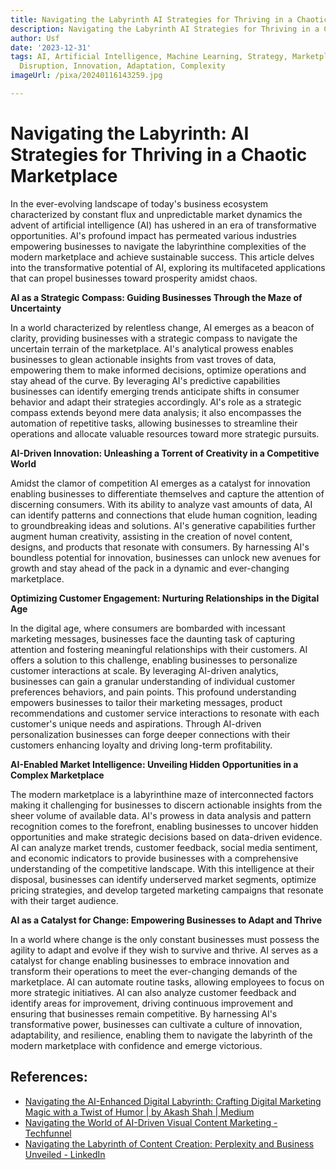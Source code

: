 ```yaml
---
title: Navigating the Labyrinth AI Strategies for Thriving in a Chaotic Marketplace
description: Navigating the Labyrinth AI Strategies for Thriving in a Chaotic Marketplace
author: Usf
date: '2023-12-31'
tags: AI, Artificial Intelligence, Machine Learning, Strategy, Marketplace, Competition,
  Disruption, Innovation, Adaptation, Complexity
imageUrl: /pixa/20240116143259.jpg

---
```

# Navigating the Labyrinth: AI Strategies for Thriving in a Chaotic Marketplace

In the ever-evolving landscape of today's business ecosystem characterized  by constant flux and  unpredictable market dynamics the  advent of artificial intelligence (AI) has ushered in an era of transformative  opportunities. AI's profound impact has permeated  various industries empowering businesses  to  navigate the  labyrinthine complexities of the modern marketplace and achieve sustainable success.  This article delves into the transformative potential of AI, exploring its multifaceted applications that can propel businesses toward prosperity amidst chaos.

**AI as a  Strategic Compass: Guiding Businesses Through the Maze of Uncertainty**

In a world characterized by relentless change, AI emerges  as a beacon of clarity, providing businesses with a strategic compass to navigate the uncertain  terrain of  the marketplace. AI's analytical prowess enables  businesses to glean actionable insights from vast  troves of data, empowering them to make informed decisions, optimize operations and stay  ahead of the curve. By leveraging AI's predictive capabilities  businesses can identify emerging trends anticipate shifts in consumer behavior and adapt their strategies accordingly. AI's role as a strategic compass extends beyond mere data analysis; it also encompasses the automation of repetitive tasks, allowing businesses to streamline  their operations and allocate valuable resources toward more strategic pursuits.

**AI-Driven Innovation: Unleashing a Torrent of  Creativity in  a Competitive  World**

Amidst  the clamor of  competition AI emerges as a  catalyst for innovation enabling businesses to differentiate themselves and capture the attention  of discerning consumers. With its  ability to analyze  vast amounts of data, AI  can  identify  patterns and connections that elude human cognition, leading to  groundbreaking ideas and solutions. AI's  generative capabilities further augment human creativity, assisting in the creation of novel content, designs, and  products  that resonate with consumers. By  harnessing AI's boundless potential for innovation, businesses can unlock new avenues for growth and stay ahead  of the pack in a dynamic and ever-changing marketplace.

**Optimizing Customer Engagement: Nurturing Relationships in the Digital Age**

In the digital age, where consumers are bombarded with incessant marketing messages, businesses face the daunting task of capturing attention and fostering meaningful relationships with their customers. AI offers a solution  to this challenge, enabling businesses to personalize customer interactions at scale. By leveraging AI-driven analytics, businesses can gain a granular understanding of individual customer preferences behaviors, and pain points. This profound understanding empowers businesses  to tailor their marketing messages, product  recommendations  and customer  service interactions to resonate with each customer's unique needs  and aspirations. Through AI-driven personalization businesses can  forge  deeper  connections with their customers enhancing  loyalty and driving long-term profitability.

**AI-Enabled Market Intelligence: Unveiling Hidden Opportunities in a Complex Marketplace**

The modern marketplace  is a labyrinthine maze of interconnected factors  making it challenging for businesses to discern actionable insights from the sheer  volume of  available data. AI's prowess in data analysis and pattern recognition comes to the forefront, enabling businesses to  uncover hidden opportunities  and make strategic decisions based on data-driven evidence. AI can analyze market  trends,  customer feedback, social media sentiment, and economic indicators to  provide businesses with a comprehensive understanding  of the competitive landscape. With this intelligence at their disposal, businesses can identify underserved market segments, optimize pricing strategies, and develop targeted marketing campaigns that resonate with their target audience.

**AI as a Catalyst for Change: Empowering Businesses to Adapt and Thrive**

In a world  where change is the only constant businesses  must possess the agility to adapt and evolve  if  they wish to survive and thrive. AI serves as a  catalyst for change enabling businesses to embrace innovation and transform their operations to meet  the ever-changing demands of the marketplace. AI can automate routine tasks, allowing employees to focus on more strategic initiatives. AI  can also analyze customer feedback and identify areas for improvement, driving  continuous improvement and ensuring that businesses remain competitive. By harnessing AI's transformative power, businesses can cultivate a culture of innovation, adaptability, and resilience, enabling them to navigate the labyrinth of the modern marketplace with confidence and emerge victorious.

## References:
- [Navigating the AI-Enhanced Digital Labyrinth: Crafting Digital Marketing Magic with a Twist of Humor | by Akash Shah | Medium](https://medium.com/@aakashdc1991/navigating-the-ai-enhanced-digital-labyrinth-crafting-digital-marketing-magic-with-a-twist-of-7f65049ffbee)
- [Navigating the World of AI-Driven Visual Content Marketing - Techfunnel](https://www.techfunnel.com/information-technology/ai-driven-visual-content-marketing/)
- [Navigating the Labyrinth of Content Creation: Perplexity and Business Unveiled - LinkedIn](https://www.linkedin.com/pulse/navigating-labyrinth-content-creation-perplexity-business-michael)
